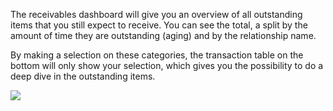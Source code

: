 
The receivables dashboard will give you an overview of all outstanding items that you still expect to receive. You can see the total, a split by the amount of time they are outstanding (aging) and by the relationship name.

By making a selection on these categories, the transaction table on the bottom will only show your selection, which gives you the possibility to do a deep dive in the outstanding items.

<BrowserFrame>
  <img src={receivablesView} />
</BrowserFrame>
